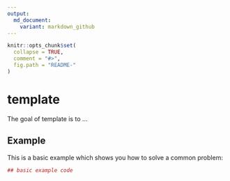 ```yaml
---
output:
  md_document:
    variant: markdown_github
---
```


<!-- README.md is generated from README.Rmd. Please edit that file -->

```r
knitr::opts_chunk$set(
  collapse = TRUE,
  comment = "#>",
  fig.path = "README-"
)
```

# template

The goal of template is to ...

## Example

This is a basic example which shows you how to solve a common problem:

```r
## basic example code
```
